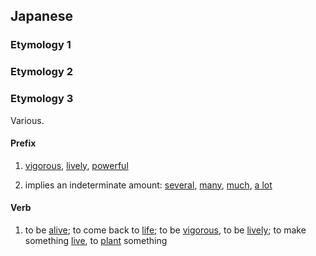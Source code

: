 ==Japanese==

===Etymology 1===
{{ja-see-kango|育|郁|畏懼|偉躯}}

===Etymology 2===
{{ja-see|行く}}

===Etymology 3===
Various.

====Prefix====
{{ja-pos|prefix}}

# {{ja-def|生|活}} {{qualifier|attaches to nouns}} [[vigorous]], [[lively]], [[powerful]]
# {{ja-def|幾}} {{qualifier|attaches to nouns}} implies an indeterminate amount: [[several]], [[many]], [[much]], [[a lot]]

====Verb====
{{ja-verb|type=1}}

# {{ja-def|生く}} to be [[alive]]; to come back to [[life]]; to be [[vigorous]], to be [[lively]]; to make something [[live]], to [[plant]] something
